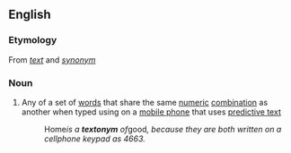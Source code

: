 ==English==

===Etymology===
From ''[[text]]'' and ''[[synonym]]''

===Noun===
{{en-noun}}

# Any of a set of [[word]]s that share the same [[numeric]] [[combination]] as another when typed using on a [[mobile phone]] that uses [[predictive text]]
#:Home'' is a '''textonym''' of ''good'', because they are both written on a cellphone keypad as 4663.''